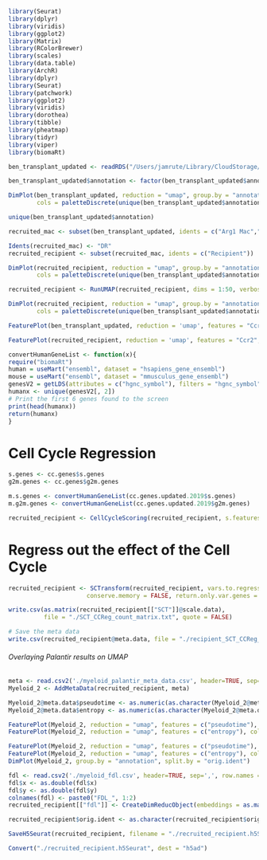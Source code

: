 ```r
library(Seurat)
library(dplyr)
library(viridis)
library(ggplot2)
library(Matrix)
library(RColorBrewer)
library(scales)
library(data.table)
library(ArchR)
library(dplyr)
library(Seurat)
library(patchwork)
library(ggplot2)
library(viridis)
library(dorothea)
library(tibble)
library(pheatmap)
library(tidyr)
library(viper)
library(biomaRt)
```

```r
ben_transplant_updated <- readRDS("/Users/jamrute/Library/CloudStorage/Box-Box/Macbook_Files/Grad_School/Secondary\ Projects/Ben_transplant/Combined/harmony_integration/annotation/integrated_annotated.rds")
```

```r
ben_transplant_updated$annotation <- factor(ben_transplant_updated$annotation, levels = c("Arg1 Mac","Ccl8 Mac","Cd207/Vsig4 mac","Cd209a MoDC","IFN Mac","InflammatoryMac","MHC2","Monocyte","NCMono","Proliferating","Resident"))
```

```r
DimPlot(ben_transplant_updated, reduction = "umap", group.by = "annotation", label = FALSE,
        cols = paletteDiscrete(unique(ben_transplant_updated$annotation), set = "stallion"))
```

```r
unique(ben_transplant_updated$annotation)
```

```r
recruited_mac <- subset(ben_transplant_updated, idents = c("Arg1 Mac","Ccl8 Mac","Cd209a MoDC","IFN Mac","InflammatoryMac","MHC2","Monocyte","NCMono","Proliferating"))
```

```r
Idents(recruited_mac) <- "DR"
recruited_recipient <- subset(recruited_mac, idents = c("Recipient"))
```

```r
DimPlot(recruited_recipient, reduction = "umap", group.by = "annotation", label = FALSE,
        cols = paletteDiscrete(unique(ben_transplant_updated$annotation), set = "stallion"))
```

```r
recruited_recipient <- RunUMAP(recruited_recipient, dims = 1:50, verbose = FALSE, reduction = "harmony")
```

```r
DimPlot(recruited_recipient, reduction = "umap", group.by = "annotation", label = FALSE,
        cols = paletteDiscrete(unique(ben_transplsant_updated$annotation), set = "stallion"))
```

```r
FeaturePlot(ben_transplant_updated, reduction = 'umap', features = "Ccr2", raster=FALSE) + scale_color_gradientn(colors=paletteContinuous("solarExtra"), oob=scales::squish, limits=c(0,1))

FeaturePlot(recruited_recipient, reduction = 'umap', features = "Ccr2", raster=FALSE) + scale_color_gradientn(colors=paletteContinuous("solarExtra"), oob=scales::squish, limits=c(0,1))
```

```r
convertHumanGeneList <- function(x){
require("biomaRt")
human = useMart("ensembl", dataset = "hsapiens_gene_ensembl")
mouse = useMart("ensembl", dataset = "mmusculus_gene_ensembl")
genesV2 = getLDS(attributes = c("hgnc_symbol"), filters = "hgnc_symbol", values = x , mart = human, attributesL = c("mgi_symbol"), martL = mouse, uniqueRows=T)
humanx <- unique(genesV2[, 2])
# Print the first 6 genes found to the screen
print(head(humanx))
return(humanx)
}
```


# Cell Cycle Regression
```r
s.genes <- cc.genes$s.genes
g2m.genes <- cc.genes$g2m.genes

m.s.genes <- convertHumanGeneList(cc.genes.updated.2019$s.genes)
m.g2m.genes <- convertHumanGeneList(cc.genes.updated.2019$g2m.genes)

recruited_recipient <- CellCycleScoring(recruited_recipient, s.features = m.s.genes, g2m.features = m.g2m.genes, set.ident = TRUE)
```

# Regress out the effect of the Cell Cycle
```r
recruited_recipient <- SCTransform(recruited_recipient, vars.to.regress=c("percent.mt", "S.Score", "G2M.Score"), verbose = FALSE,
                      conserve.memory = FALSE, return.only.var.genes = TRUE)
```

```r
write.csv(as.matrix(recruited_recipient[["SCT"]]@scale.data), 
          file = "./SCT_CCReg_count_matrix.txt", quote = FALSE)

# Save the meta data
write.csv(recruited_recipient@meta.data, file = "./recipient_SCT_CCReg_meta.csv", quote = FALSE)
```

###### Overlaying Palantir results on UMAP

```r
meta <- read.csv2('./myeloid_palantir_meta_data.csv', header=TRUE, sep=',', row.names = 1)
Myeloid_2 <- AddMetaData(recruited_recipient, meta)

Myeloid_2@meta.data$pseudotime <- as.numeric(as.character(Myeloid_2@meta.data$pseudotime))
Myeloid_2@meta.data$entropy <- as.numeric(as.character(Myeloid_2@meta.data$entropy))
```

```r
FeaturePlot(Myeloid_2, reduction = "umap", features = c("pseudotime"), col=plasma(256))
FeaturePlot(Myeloid_2, reduction = "umap", features = c("entropy"), col=plasma(256))
```

```r
FeaturePlot(Myeloid_2, reduction = "umap", features = c("pseudotime"), col=plasma(256), split.by = "orig.ident")
FeaturePlot(Myeloid_2, reduction = "umap", features = c("entropy"), col=plasma(256), split.by = "orig.ident")
DimPlot(Myeloid_2, group.by = "annotation", split.by = "orig.ident")
```

```r
fdl <- read.csv2('./myeloid_fdl.csv', header=TRUE, sep=',', row.names = 1)
fdl$x <- as.double(fdl$x)
fdl$y <- as.double(fdl$y)
colnames(fdl) <- paste0("FDL_", 1:2)
recruited_recipient[["fdl"]] <- CreateDimReducObject(embeddings = as.matrix(fdl), key = "FDL_")
```

```r
recruited_recipient$orig.ident <- as.character(recruited_recipient$orig.ident) 
```

```r
SaveH5Seurat(recruited_recipient, filename = "./recruited_recipient.h5Seurat")
```

```r
Convert("./recruited_recipient.h5Seurat", dest = "h5ad")
```



